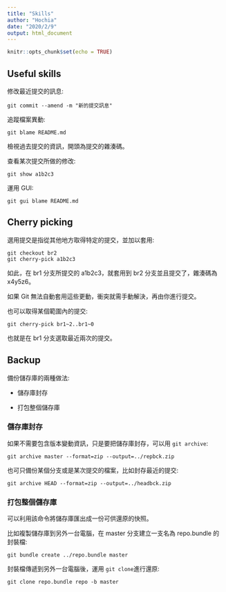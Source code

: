 ```yaml
---
title: "Skills"
author: "Hochia"
date: "2020/2/9"
output: html_document
---
```


```r
knitr::opts_chunk$set(echo = TRUE)
```

## Useful skills

修改最近提交的訊息:

```git
git commit --amend -m "新的提交訊息"
```

追蹤檔案異動:

```git
git blame README.md
```

檢視過去提交的資訊，開頭為提交的雜湊碼。

查看某次提交所做的修改:

```git
git show a1b2c3
```

運用 GUI:

```git
git gui blame README.md
```

## Cherry picking

選用提交是指從其他地方取得特定的提交，並加以套用:

```git
git checkout br2
git cherry-pick a1b2c3
```

如此，在 br1 分支所提交的 a1b2c3，就套用到 br2 分支並且提交了，雜湊碼為 x4y5z6。

如果 Git 無法自動套用這些更動，衝突就需手動解決，再由你進行提交。

也可以取得某個範圍內的提交:

```git
git cherry-pick br1~2..br1~0
```

也就是在 br1 分支選取最近兩次的提交。



## Backup

備份儲存庫的兩種做法:

* 儲存庫封存

* 打包整個儲存庫

### 儲存庫封存

如果不需要包含版本變動資訊，只是要把儲存庫封存，可以用 `git archive`:

```git
git archive master --format=zip --output=../repbck.zip
```

也可只備份某個分支或是某次提交的檔案，比如封存最近的提交:

```git
git archive HEAD --format=zip --output=../headbck.zip
```

### 打包整個儲存庫

可以利用該命令將儲存庫匯出成一份可供還原的快照。

比如複製儲存庫到另外一台電腦，在 master 分支建立一支名為 repo.bundle 的封裝檔:

```git
git bundle create ../repo.bundle master
```

封裝檔傳遞到另外一台電腦後，運用 `git clone`進行還原:

```git
git clone repo.bundle repo -b master
```
















